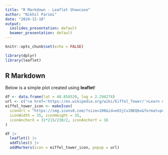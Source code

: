 ---
title: "R Markdown - Leaflet Showcase"
author: "Nikhil Parimi"
date: "2024-12-18"
output:
  ioslides_presentation: default
  beamer_presentation: default
---

```{r setup, include=FALSE}
knitr::opts_chunk$set(echo = FALSE)
```

```{r, include=FALSE}
library(dplyr)
library(leaflet)
```

## R Markdown

Below is a simple plot created using **leaflet**!

```{r, echo=FALSE}
df <- data.frame(lat = 48.858520, lng = 2.294274)
url <- c("<a href='https://en.wikipedia.org/wiki/Eiffel_Tower/'>Learn more about the Eiffel Tower!</a>")
eiffel_tower_icon <- makeIcon(
  iconUrl = "https://img.icons8.com/?size=100&id=eGSjCv2NEQ6x&format=png&color=000000",
  iconWidth = 35, iconHeight = 35,
  iconAnchorX = 31*215/230/2, iconAnchorY = 16
)

df |>  
  leaflet() |>
  addTiles() |>
  addMarkers(icon = eiffel_tower_icon, popup = url)

```
